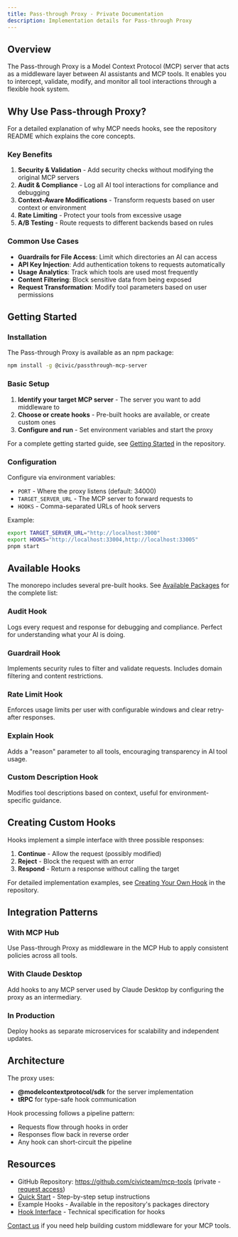 ```yaml
---
title: Pass-through Proxy - Private Documentation
description: Implementation details for Pass-through Proxy
---
```


## Overview

The Pass-through Proxy is a Model Context Protocol (MCP) server that acts as a middleware layer between AI assistants and MCP tools. It enables you to intercept, validate, modify, and monitor all tool interactions through a flexible hook system.

## Why Use Pass-through Proxy?

For a detailed explanation of why MCP needs hooks, see the repository README which explains the core concepts.

### Key Benefits

1. **Security & Validation** - Add security checks without modifying the original MCP servers
2. **Audit & Compliance** - Log all AI tool interactions for compliance and debugging
3. **Context-Aware Modifications** - Transform requests based on user context or environment
4. **Rate Limiting** - Protect your tools from excessive usage
5. **A/B Testing** - Route requests to different backends based on rules

### Common Use Cases

- **Guardrails for File Access**: Limit which directories an AI can access
- **API Key Injection**: Add authentication tokens to requests automatically
- **Usage Analytics**: Track which tools are used most frequently
- **Content Filtering**: Block sensitive data from being exposed
- **Request Transformation**: Modify tool parameters based on user permissions

## Getting Started

### Installation

The Pass-through Proxy is available as an npm package:

```bash
npm install -g @civic/passthrough-mcp-server
```

### Basic Setup

1. **Identify your target MCP server** - The server you want to add middleware to
2. **Choose or create hooks** - Pre-built hooks are available, or create custom ones
3. **Configure and run** - Set environment variables and start the proxy

For a complete getting started guide, see [Getting Started](https://github.com/civicteam/mcp-tools#getting-started) in the repository.

### Configuration

Configure via environment variables:

- `PORT` - Where the proxy listens (default: 34000)
- `TARGET_SERVER_URL` - The MCP server to forward requests to
- `HOOKS` - Comma-separated URLs of hook servers


Example:
```bash
export TARGET_SERVER_URL="http://localhost:3000"
export HOOKS="http://localhost:33004,http://localhost:33005"
pnpm start
```

## Available Hooks

The monorepo includes several pre-built hooks. See [Available Packages](https://github.com/civicteam/mcp-tools#available-packages) for the complete list:

### Audit Hook
Logs every request and response for debugging and compliance. Perfect for understanding what your AI is doing.

### Guardrail Hook
Implements security rules to filter and validate requests. Includes domain filtering and content restrictions.

### Rate Limit Hook
Enforces usage limits per user with configurable windows and clear retry-after responses.

### Explain Hook
Adds a "reason" parameter to all tools, encouraging transparency in AI tool usage.

### Custom Description Hook
Modifies tool descriptions based on context, useful for environment-specific guidance.

## Creating Custom Hooks

Hooks implement a simple interface with three possible responses:

1. **Continue** - Allow the request (possibly modified)
2. **Reject** - Block the request with an error
3. **Respond** - Return a response without calling the target

For detailed implementation examples, see [Creating Your Own Hook](https://github.com/civicteam/mcp-tools#creating-your-own-hook) in the repository.

## Integration Patterns

### With MCP Hub
Use Pass-through Proxy as middleware in the MCP Hub to apply consistent policies across all tools.

### With Claude Desktop
Add hooks to any MCP server used by Claude Desktop by configuring the proxy as an intermediary.

### In Production
Deploy hooks as separate microservices for scalability and independent updates.

## Architecture

The proxy uses:
- **@modelcontextprotocol/sdk** for the server implementation
- **tRPC** for type-safe hook communication

Hook processing follows a pipeline pattern:
- Requests flow through hooks in order
- Responses flow back in reverse order
- Any hook can short-circuit the pipeline

## Resources

- GitHub Repository: https://github.com/civicteam/mcp-tools (private - [request access](https://civickey.typeform.com/to/uVH7CWJ5))
- [Quick Start](https://github.com/civicteam/mcp-tools#quick-start) - Step-by-step setup instructions
- Example Hooks - Available in the repository's packages directory
- [Hook Interface](https://github.com/civicteam/mcp-tools#hook-interface) - Technical specification for hooks

[Contact us](https://civickey.typeform.com/to/uVH7CWJ5) if you need help building custom middleware for your MCP tools.